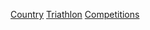 {{Categories by country|nocat}}
[[Category:鐵人三項賽事|Country]]
[[Category:各國各項體育賽事|Triathlon]]
[[Category:各國鐵人三項|Competitions]]